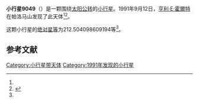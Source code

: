 {{Infobox planet
| bgcolour = #FFFFC0
| name = 9049
| symbol = 
| image = 
| caption = 
| discovery = yes
| discovery_ref = 
| discoverer = [[亨利·E·霍爾特|亨利·E·霍爾特]]
| discovery_site = [[帕洛马山|帕洛马山]] 
| discovered = 1991年9月12日
| designations = yes
| mp_name = 
| named_after = 
| alt_names = 1991 RQ27/ 1995 WP37
| mp_category = [[主带小行星|主带小行星]]
| orbit_ref = <ref name="a">[http://ssd.jpl.nasa.gov/sbdb.cgi?sstr=9049 9049] {{Wayback|url=http://ssd.jpl.nasa.gov/sbdb.cgi?sstr=9049 |date=20210811101506 }}，小行星數據庫瀏覽器（JPL Small-Body Database Browser）－[[美国国家航空航天局|美国国家航空航天局]]喷气推进实验室</ref>
| epoch = 2456400.5 (2013年4月18日更新)
| aphelion = {{convert|2.971723854905334|AU|km|3|abbr=on|lk=out}}
| perihelion = {{convert|1.891301471837382|AU|km|3|abbr=on}}
| semimajor = {{convert|2.431512663371358|AU|km|3|abbr=on}}
| eccentricity = 0.222170832
| period = 1384.883467 [[日|日]]<br />3.79[[儒略年|儒略年]]
| avg_speed = 
| inclination = 4.614731098774872
| asc_node = 110.9958292532044
| mean_anomaly = 
| arg_peri = 212.504098609194
| satellites = 
| physical_characteristics = yes
| dimensions = 
| mass = 
| density = 
| surface_grav = 
| escape_velocity = 
| sidereal_day = 
| axial_tilt = 
| pole_ecliptic_lat = 
| pole_ecliptic_lon = 
| albedo = 
| temperatures= 
| temp_name1 = 
| mean_temp_1 = 
| max_temp_1 = 
| temp_name2 = 
| max_temp_2 = 
| spectral_type = 
| abs_magnitude = 212.504098609194
}}

'''小行星9049'''（{{lang-en|9049}}）是一颗围绕[[太阳|太阳]][[公转|公转]]的[[小行星|小行星]]。1991年9月12日，[[亨利·E·霍爾特|亨利·E·霍爾特]]在帕洛马山发现了此天体<ref name="a" /><ref>{{cite news|title=小行星列表|url=http://cfa-www.harvard.edu/iau/lists/NumberedMPs.txt|accessdate=2013-07-08|newspaper=哈佛大学|archive-date=2008-05-17|archive-url=https://web.archive.org/web/20080517010638/http://cfa-www.harvard.edu/iau/lists/NumberedMPs.txt|dead-url=no}}</ref>。

这颗小行星的[[绝对星等|绝对星等]]为212.504098609194等<ref name="a" />。

==参考文献==
{{reflist}}
{{Minor Planet Number|[[小行星9048|小行星9048]]|[[小行星9050|小行星9050]]}}

{{小天体}}

[[Category:小行星带天体|Category:小行星带天体]]
[[Category:1991年发现的小行星|Category:1991年发现的小行星]]

{{asteroid-stub}}